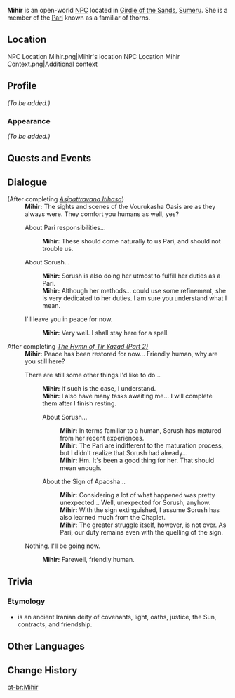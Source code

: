 {{Meta
<!-- Remove this template after adding the missing info -->
|missing_NPC_profile  = yes
}}
{{Character Infobox
|type             = Open-World NPC
|group            = Pari
|image            = NPC Mihir.png
|realname         = <!-- Optional, if different from in-game name -->
|deceased         = <!-- Past (for deceased prior to events of the game) or free response -->
|region           = Sumeru
|location         = Sumeru
|affiliation      = 
|title            = 

|ancestry         = <!-- Clan/family -->
|father           = 
|mother           = 
|spouse           = 
|sibling          = 
|child            = 
|relative         = 
}}
'''Mihir''' is an open-world [[NPC]] located in [[Girdle of the Sands]], [[Sumeru]]. She is a member of the [[Pari]] known as a familiar of thorns.

==Location==
<gallery>
NPC Location Mihir.png|Mihir's location
NPC Location Mihir Context.png|Additional context
</gallery>

==Profile==
<!-- Detailed story/lore information goes here. -->
''(To be added.)''

===Appearance===
<!-- Keep appearance section short and concise. Limit to 2 paragraphs with 3-4 sentences each. -->
''(To be added.)''

==Quests and Events==
{{Quests and Events}}
<!--
==Idle Quotes==
{{Dialogue Start}}
: {{DIcon|Idle}} {{Tx}}
:: {{A|VO Mihir 01.ogg}} "{{Tx}}"
{{Dialogue End}}
-->
==Dialogue==
{{Dialogue Start}}
;(After completing ''[[Asipattravana Itihasa]]'')
:'''Mihir:''' The sights and scenes of the Vourukasha Oasis are as they always were. They comfort you humans as well, yes?
:{{DIcon}} About Pari responsibilities...
::'''Mihir:''' These should come naturally to us Pari, and should not trouble us.
:{{DIcon}} About Sorush...
::'''Mihir:''' Sorush is also doing her utmost to fulfill her duties as a Pari.
::'''Mihir:''' Although her methods... could use some refinement, she is very dedicated to her duties. I am sure you understand what I mean.
:{{DIcon}} I'll leave you in peace for now.
::'''Mihir:''' Very well. I shall stay here for a spell.

;After completing ''[[The Hymn of Tir Yazad (Part 2)]]''
:'''Mihir:''' Peace has been restored for now... Friendly human, why are you still here?
:{{DIcon}} There are still some other things I'd like to do...
::'''Mihir:''' If such is the case, I understand.
::'''Mihir:''' I also have many tasks awaiting me... I will complete them after I finish resting.
::{{DIcon}} About Sorush...
:::'''Mihir:''' In terms familiar to a human, Sorush has matured from her recent experiences.
:::'''Mihir:''' The Pari are indifferent to the maturation process, but I didn't realize that Sorush had already...
:::'''Mihir:''' Hm. It's been a good thing for her. That should mean enough.
::{{DIcon}} About the Sign of Apaosha...
:::'''Mihir:''' Considering a lot of what happened was pretty unexpected... Well, unexpected for Sorush, anyhow.
:::'''Mihir:''' With the sign extinguished, I assume Sorush has also learned much from the Chaplet.
:::'''Mihir:''' The greater struggle itself, however, is not over. As Pari, our duty remains even with the quelling of the sign.
:{{DIcon}} Nothing. I'll be going now.
::'''Mihir:''' Farewell, friendly human.
{{Dialogue End}}
<!--
==Event Dialogue==
===Event Name===
{{Dialogue Start}}
:'''Mihir:'''
{{Dialogue End}}

==Trivia==
* 
-->

==Trivia==

=== Etymology ===

* {{Lang|{{w|Mithra}}|ae=𐬨𐬌𐬚𐬭𐬀}} is an ancient Iranian deity of covenants, light, oaths, justice, the Sun, contracts, and friendship.

==Other Languages==
{{Other Languages|default_hidden=1
|en      = Mihir
|zhs     = 米希尔
|zhs_rm  = Mǐxī'ěr
|zht     = 米希爾
|zht_rm  = Mǐxī'ěr
|ja      = ミヒル
|ja_rm   = Mihiru
|ko      = 미히르
|es      = Mihir
|fr      = Mihir
|ru      = Михир
|th      = Mihir
|vi      = Mihir
|de      = Mihir
|id      = Mihir
|pt      = Mihir
|tr      = Mihir
|it      = Mihir
}}

==Change History==
{{Change History|3.6}}
<!--
==References==
{{Reflist}}
-->

[[pt-br:Mihir]]